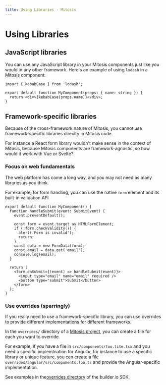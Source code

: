 ```yaml
---
title: Using Libraries - Mitosis
---
```


# Using Libraries

## JavaScript libraries

You can use any JavaScript library in your Mitosis components just like you would in any
other framework. Here's an example of using `lodash` in a Mitosis component:

```tsx
import { kebabCase } from 'lodash';

export default function MyComponent(props: { name: string }) {
  return <div>{kebabCase(props.name)}</div>;
}
```

## Framework-specific libraries

Because of the cross-framework nature of Mitosis, you cannot use framework-specific libraries
direclty in Mitosis code.

For instance a React form library wouldn't make sense in the context of Mitosis, because
Mitosis components are framework-agnostic, so how would it work with Vue or Svelte?

### Focus on web fundamentals

The web platform has come a long way, and you may not need as many libraries as you think.

For example, for form handling, you can use the native `form` element and its built-in validation
API

```tsx
export default function MyComponent() {
  function handleSubmit(event: SubmitEvent) {
    event.preventDefault();

    const form = event.target as HTMLFormElement;
    if (!form.checkValidity()) {
      alert('Form is invalid');
      return;
    }
    const data = new FormData(form);
    const email = data.get('email');
    console.log(email);
  }

  return (
    <form onSubmit={(event) => handleSubmit(event)}>
      <input type="email" name="email" required />
      <button type="submit">Submit</button>
    </form>
  );
}
```

### Use overrides (sparringly)

If you really need to use a framework-specific library, you can use overrides to
provide different implementations for different frameworks.

In the `overrides/` directory of a [Mitosis project](/docs/project-structure/), you can create a file for each
you want to override.

For example, if you have a file in `src/components/foo.lite.tsx` and you need a specific
implemtnation for Angular, for instance to use a specific library or unique feature, you can
create a file `overrides/angular/src/components.foo.ts` and provide the Angular-specific implementation.

See examples in the[overrides directory](https://github.com/BuilderIO/builder/tree/main/packages/sdks/overrides)
of the builder.io SDK.
